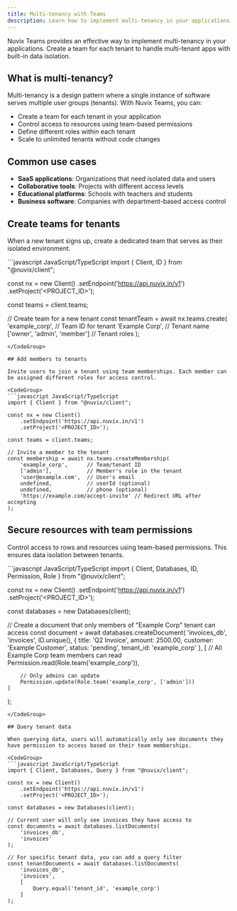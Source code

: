 ```yaml
---
title: Multi-tenancy with Teams
description: Learn how to implement multi-tenancy in your applications using Nuvix Teams.
---
```


Nuvix Teams provides an effective way to implement multi-tenancy in your applications. Create a team for each tenant to handle multi-tenant apps with built-in data isolation.

<Card title="Learn more about Teams" href="/products/auth/teams" icon="users" />

## What is multi-tenancy?

Multi-tenancy is a design pattern where a single instance of software serves multiple user groups (tenants). With Nuvix Teams, you can:

- Create a team for each tenant in your application
- Control access to resources using team-based permissions
- Define different roles within each tenant
- Scale to unlimited tenants without code changes

## Common use cases

- **SaaS applications**: Organizations that need isolated data and users
- **Collaborative tools**: Projects with different access levels
- **Educational platforms**: Schools with teachers and students
- **Business software**: Companies with department-based access control

## Create teams for tenants

When a new tenant signs up, create a dedicated team that serves as their isolated environment.

<CodeGroup>
```javascript JavaScript/TypeScript
import { Client, ID } from "@nuvix/client";

const nx = new Client()
    .setEndpoint('https://api.nuvix.in/v1')
    .setProject('<PROJECT_ID>');

const teams = client.teams;

// Create team for a new tenant
const tenantTeam = await nx.teams.create(
    'example_corp', // Team ID for tenant
    'Example Corp',   // Tenant name
    ['owner', 'admin', 'member'] // Tenant roles
);
```
</CodeGroup>

## Add members to tenants

Invite users to join a tenant using team memberships. Each member can be assigned different roles for access control.

<CodeGroup>
```javascript JavaScript/TypeScript
import { Client } from "@nuvix/client";

const nx = new Client()
    .setEndpoint('https://api.nuvix.in/v1')
    .setProject('<PROJECT_ID>');

const teams = client.teams;

// Invite a member to the tenant
const membership = await nx.teams.createMembership(
    'example_corp',      // Team/tenant ID
    ['admin'],           // Member's role in the tenant
    'user@example.com',  // User's email
    undefined,           // userId (optional)
    undefined,           // phone (optional)
    'https://example.com/accept-invite' // Redirect URL after accepting
);
```
</CodeGroup>

## Secure resources with team permissions

Control access to rows and resources using team-based permissions. This ensures data isolation between tenants.

<CodeGroup>
```javascript JavaScript/TypeScript
import { Client, Databases, ID, Permission, Role } from "@nuvix/client";

const nx = new Client()
    .setEndpoint('https://api.nuvix.in/v1')
    .setProject('<PROJECT_ID>');

const databases = new Databases(client);

// Create a document that only members of "Example Corp" tenant can access
const document = await databases.createDocument(
    'invoices_db',
    'invoices',
    ID.unique(),
    {
        title: 'Q2 Invoice',
        amount: 2500.00,
        customer: 'Example Customer',
        status: 'pending',
        tenant_id: 'example_corp'
    },
    [
        // All Example Corp team members can read
        Permission.read(Role.team('example_corp')),

        // Only admins can update
        Permission.update(Role.team('example_corp', ['admin']))
    ]
);
```
</CodeGroup>

## Query tenant data

When querying data, users will automatically only see documents they have permission to access based on their team memberships.

<CodeGroup>
```javascript JavaScript/TypeScript
import { Client, Databases, Query } from "@nuvix/client";

const nx = new Client()
    .setEndpoint('https://api.nuvix.in/v1')
    .setProject('<PROJECT_ID>');

const databases = new Databases(client);

// Current user will only see invoices they have access to
const documents = await databases.listDocuments(
    'invoices_db',
    'invoices'
);

// For specific tenant data, you can add a query filter
const tenantDocuments = await databases.listDocuments(
    'invoices_db',
    'invoices',
    [
        Query.equal('tenant_id', 'example_corp')
    ]
);
```
</CodeGroup>

<Card title="Learn how to manage team invitations" href="/products/auth/teams" icon="users" />